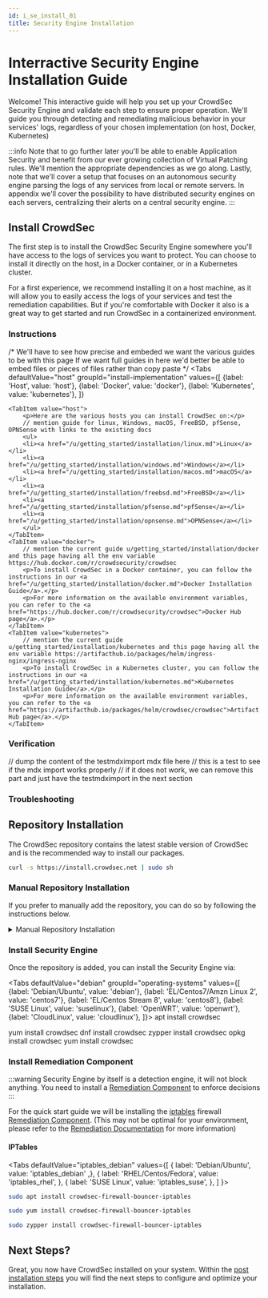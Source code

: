 ```yaml
---
id: i_se_install_01
title: Security Engine Installation
---
```




# Interractive Security Engine Installation Guide

Welcome! This interactive guide will help you set up your CrowdSec Security Engine and validate each step to ensure proper operation.
We'll guide you through detecting and remediating malicious behavior in your services' logs, regardless of your chosen implementation (on host, Docker, Kubernetes)

:::info
Note that to go further later you'll be able to enable Application Security and benefit from our ever growing collection of Virtual Patching rules.  We'll mention the appropriate dependencies as we go along.
Lastly, note that we'll cover a setup that focuses on an autonomous security engine parsing the logs of any services from local or remote servers. 
In appendix we'll cover the possibility to have distributed security engines on each servers, centralizing their alerts on a central security engine.
:::

## Install CrowdSec

The first step is to install the CrowdSec Security Engine somewhere you'll have access to the logs of services you want to protect.
You can choose to install it directly on the host, in a Docker container, or in a Kubernetes cluster.  

For a first experience, we recommend installing it on a host machine, as it will allow you to easily access the logs of your services and test the remediation capabilities.
But if you're comfortable with Docker it also is a great way to get started and run CrowdSec in a containerized environment.  

### Instructions

/* We'll have to see how precise and embeded we want the various guides to be with this page
    If we want full guides in here we'd better be able to embed files or pieces of files rather than copy paste
    */
<Tabs
  defaultValue="host"
  groupId="install-implementation"
  values={[
    {label: 'Host', value: 'host'},
    {label: 'Docker', value: 'docker'},
    {label: 'Kubernetes', value: 'kubernetes'},
  ]}
>
    <TabItem value="host">
        <p>Here are the various hosts you can install CrowdSec on:</p>
        // mention guide for linux, Windows, macOS, FreeBSD, pfSense, OPNSense with links to the existing docs
        <ul>
        <li><a href="/u/getting_started/installation/linux.md">Linux</a></li>
        <li><a href="/u/getting_started/installation/windows.md">Windows</a></li>
        <li><a href="/u/getting_started/installation/macos.md">macOS</a></li>
        <li><a href="/u/getting_started/installation/freebsd.md">FreeBSD</a></li>
        <li><a href="/u/getting_started/installation/pfsense.md">pfSense</a></li>
        <li><a href="/u/getting_started/installation/opnsense.md">OPNSense</a></li>
        </ul>
    </TabItem>
    <TabItem value="docker">
        // mention the current guide u/getting_started/installation/docker and this page having all the env variable https://hub.docker.com/r/crowdsecurity/crowdsec
        <p>To install CrowdSec in a Docker container, you can follow the instructions in our <a href="/u/getting_started/installation/docker.md">Docker Installation Guide</a>.</p>
        <p>For more information on the available environment variables, you can refer to the <a href="https://hub.docker.com/r/crowdsecurity/crowdsec">Docker Hub page</a>.</p>
    </TabItem>
    <TabItem value="kubernetes">
        // mention the current guide u/getting_started/installation/kubernetes and this page having all the env variable https://artifacthub.io/packages/helm/ingress-nginx/ingress-nginx
        <p>To install CrowdSec in a Kubernetes cluster, you can follow the instructions in our <a href="/u/getting_started/installation/kubernetes.md">Kubernetes Installation Guide</a>.</p>
        <p>For more information on the available environment variables, you can refer to the <a href="https://artifacthub.io/packages/helm/crowdsec/crowdsec">Artifact Hub page</a>.</p>
    </TabItem>
</Tabs>

### Verification

// dump the content of the testmdximport mdx file here
// this is a test to see if the mdx import works properly
// if it does not work, we can remove this part and just have the testmdximport in the next section
<testmdximport />

### Troubleshooting




## Repository Installation

The CrowdSec repository contains the latest stable version of CrowdSec and is the recommended way to install our packages.



```bash
curl -s https://install.crowdsec.net | sudo sh
```

### Manual Repository Installation

If you prefer to manually add the repository, you can do so by following the instructions below.

<details>

<summary>Manual Repository Installation</summary>

<Tabs
  defaultValue="debian"
  groupId="manual-repo-install"
  values={[
    {label: 'Deb', value: 'debian'},
    {label: 'RPM', value: 'rpm'},
  ]}
>
  <TabItem value="debian">
  <>
    <p>Begin by refreshing your package cache by running</p>
    <CodeBlock className="language-bash">sudo apt update</CodeBlock>
    <p>If you are running Debian, install debian-archive-keyring so that official Debian repositories will be verified (Ubuntu users can skip this)</p>
    <CodeBlock className="language-bash">sudo apt install debian-archive-keyring</CodeBlock>
    <p>Ensure the required tools (curl, gpg, apt-transport-https) are installed before proceeding:</p>
    <CodeBlock className="language-bash">sudo apt install -y curl gnupg apt-transport-https</CodeBlock>
    <p>In order to install a deb repo, first you need to install the GPG key that used to sign repository metadata. This will change depending on whether or not your apt version is >= v.1.1. You can check this by running:</p>
    <CodeBlock className="language-bash">apt -v</CodeBlock>
    <p>For apt version >= v1.1:</p>
    <p>(Equivalent to or later than Debian/Raspbian Stretch, Ubuntu Xenial, Linux Mint Sarah, Elementary OS Loki)</p>
    > Create the directory to import the GPG key:
    >From apt v2.4.0, `/etc/apt/keyrings/` is the designated directory for administrator imported keys. We will be using that for the following instructions, but you can replace `/etc/apt/keyrings/` with any path of your choosing. If you need to create the directory, run:
    >
    > <CodeBlock className="language-bash">mkdir -p /etc/apt/keyrings/</CodeBlock>
    > Then add the GPG key:
    >
    > <CodeBlock className="language-bash">curl -fsSL https://packagecloud.io/crowdsec/crowdsec/gpgkey | gpg --dearmor > /etc/apt/keyrings/crowdsec_crowdsec-archive-keyring.gpg</CodeBlock>
    > Create a file named `/etc/apt/sources.list.d/crowdsec_crowdsec.list` that contains the repository configuration below.
    >
    > <CodeBlock className="language-bash">deb [signed-by=/etc/apt/keyrings/crowdsec_crowdsec-archive-keyring.gpg] https://packagecloud.io/crowdsec/crowdsec/any any main
    deb-src [signed-by=/etc/apt/keyrings/crowdsec_crowdsec-archive-keyring.gpg] https://packagecloud.io/crowdsec/crowdsec/any any main </CodeBlock>

    <p>For apt version < v1.1:</p>
    <p>(Equivalent to or older than Debian/Raspbian Jessie, Ubuntu Wily, Linux Mint Rosa, Elementary OS Freya)</p>
    > Add the GPG key:
    >
    > <CodeBlock className="language-bash">curl -fsSL https://packagecloud.io/crowdsec/crowdsec/gpgkey | gpg --dearmor > /etc/apt/trusted.gpg.d/crowdsec_crowdsec.gpg</CodeBlock>
    > Create a file named `/etc/apt/sources.list.d/crowdsec_crowdsec.list` that contains the repository configuration below.
    >
    > <CodeBlock className="language-bash">deb https://packagecloud.io/crowdsec/crowdsec/any any main
    deb-src https://packagecloud.io/crowdsec/crowdsec/any any main</CodeBlock>

    <p>Run this command update your local APT cache:</p>
    <CodeBlock className="language-bash">sudo apt update</CodeBlock>
    <p>You can now install packages from your repository.</p>
  </>
  </TabItem>
  <TabItem value="rpm">
    <>
      <p>Install pygpgme, a package which allows yum to handle gpg signatures, and a package called yum-utils which contains the tools you need for installing source RPMs.</p>
      <CodeBlock className="language-bash">sudo yum install pygpgme yum-utils</CodeBlock>
      <p>You may need to install the EPEL repository for your system to install these packages. If you do not install pygpgme, GPG verification will not work.</p>
      <p>Create a file named /etc/yum.repos.d/crowdsec_crowdsec.repo that contains the repository configuration below.</p>
      <p>Make sure to replace `el` and `6` in the config below with your Linux distribution and version:</p>
      <CodeBlock className="language-bash">
      [crowdsec_crowdsec]
      name=crowdsec_crowdsec
      baseurl=https://packagecloud.io/crowdsec/crowdsec/el/6/$basearch
      repo_gpgcheck=1
      gpgcheck=1
      enabled=1
      gpgkey=https://packagecloud.io/crowdsec/crowdsec/gpgkey
            https://packagecloud.io/crowdsec/crowdsec/gpgkey/crowdsec-crowdsec-EDE2C695EC9A5A5C.pub.gpg
            https://packagecloud.io/crowdsec/crowdsec/gpgkey/crowdsec-crowdsec-C822EDD6B39954A1.pub.gpg
            https://packagecloud.io/crowdsec/crowdsec/gpgkey/crowdsec-crowdsec-FED78314A2468CCF.pub.gpg
      sslverify=1
      sslcacert=/etc/pki/tls/certs/ca-bundle.crt
      metadata_expire=3600

      [crowdsec_crowdsec-source]
      name=crowdsec_crowdsec-source
      baseurl=https://packagecloud.io/crowdsec/crowdsec/el/6/SRPMS
      repo_gpgcheck=1
      gpgcheck=1
      enabled=1
      gpgkey=https://packagecloud.io/crowdsec/crowdsec/gpgkey
            https://packagecloud.io/crowdsec/crowdsec/gpgkey/crowdsec-crowdsec-EDE2C695EC9A5A5C.pub.gpg
            https://packagecloud.io/crowdsec/crowdsec/gpgkey/crowdsec-crowdsec-C822EDD6B39954A1.pub.gpg
            https://packagecloud.io/crowdsec/crowdsec/gpgkey/crowdsec-crowdsec-FED78314A2468CCF.pub.gpg
      sslverify=1
      sslcacert=/etc/pki/tls/certs/ca-bundle.crt
      metadata_expire=3600
      </CodeBlock>
      <p>Update your local yum cache by running</p>
      <CodeBlock className="language-bash">sudo yum -q makecache -y --disablerepo='*' --enablerepo='crowdsec_crowdsec'</CodeBlock>
      <p>You can now install packages from your repository.</p>
    </>
  </TabItem>
</Tabs>

</details>

### Install Security Engine

Once the repository is added, you can install the Security Engine via:

<Tabs
  defaultValue="debian"
  groupId="operating-systems"
  values={[
    {label: 'Debian/Ubuntu', value: 'debian'},
    {label: 'EL/Centos7/Amzn Linux 2', value: 'centos7'},
    {label: 'EL/Centos Stream 8', value: 'centos8'},
    {label: 'SUSE Linux', value: 'suselinux'},
    {label: 'OpenWRT', value: 'openwrt'},
    {label: 'CloudLinux', value: 'cloudlinux'},
  ]}>
  <TabItem value="debian">
    <CodeBlock className="language-bash">apt install crowdsec</CodeBlock>
  </TabItem>
  
  <TabItem value="centos7">
    <CodeBlock className="language-bash">yum install crowdsec</CodeBlock>
  </TabItem>

  <TabItem value="centos8">
    <CodeBlock className="language-bash">dnf install crowdsec</CodeBlock>
  </TabItem>

  <TabItem value="suselinux">
    <CodeBlock className="language-bash">zypper install crowdsec</CodeBlock>
  </TabItem>

  <TabItem value="openwrt">
    <CodeBlock className="language-bash">opkg install crowdsec</CodeBlock>
  </TabItem>

  <TabItem value="cloudlinux">
    <CodeBlock className="language-bash">yum install crowdsec</CodeBlock>
  </TabItem>
</Tabs>


### Install Remediation Component

:::warning
Security Engine by itself is a detection engine, it will not block anything. You need to install a [Remediation Component](/bouncers/intro.md) to enforce decisions
:::

For the quick start guide we will be installing the [iptables](https://en.wikipedia.org/wiki/Iptables) firewall [Remediation Component](/bouncers/intro.md). (This may not be optimal for your environment, please refer to the [Remediation Documentation](/bouncers/intro.md) for more information)

#### IPTables

<Tabs
  defaultValue="iptables_debian"
  values={[
    { label: 'Debian/Ubuntu', value: 'iptables_debian' ,},
    { label: 'RHEL/Centos/Fedora', value: 'iptables_rhel', },
    { label: 'SUSE Linux', value: 'iptables_suse', },
  ]
}>
<TabItem value="iptables_debian">

```bash
sudo apt install crowdsec-firewall-bouncer-iptables
```

</TabItem>
<TabItem value="iptables_rhel">

```bash
sudo yum install crowdsec-firewall-bouncer-iptables
```

</TabItem>

<TabItem value="iptables_suse">

```bash
sudo zypper install crowdsec-firewall-bouncer-iptables
```

</TabItem>
</Tabs>

## Next Steps?

Great, you now have CrowdSec installed on your system. Within the [post installation steps](/getting_started/next_steps.md) you will find the next steps to configure and optimize your installation.

